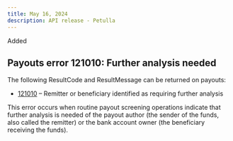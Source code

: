 ```yaml
---
title: May 16, 2024
description: API release - Petulla
---
```

<div class="pill pill-green">Added</div>  

## Payouts error 121010: Further analysis needed

The following <inline-code>ResultCode</inline-code> and <inline-code>ResultMessage</inline-code> can be returned on payouts:

- <a href="/errors/codes/121010">121010</a> – Remitter or beneficiary identified as requiring further analysis

This error occurs when routine payout screening operations indicate that further analysis is needed of the payout author (the sender of the funds, also called the remitter) or the bank account owner (the beneficiary receiving the funds).
